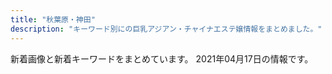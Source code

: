 ```yaml
---
title: "秋葉原・神田"
description: "キーワード別にの巨乳アジアン・チャイナエステ嬢情報をまとめました。"
---
```


新着画像と新着キーワードをまとめています。
2021年04月17日の情報です。

<DmmAffiliateIns />
<KeywordTable
  shops={
    [
    {
        "img_links": [
            "http://relife.jpest.net/images/tt.jpg",
            "http://relifeadmin.jpest.net/uploads//2021/03/E6F9C65A-E4D0-41BD-839F-6AFE58551E3A.jpeg",
            "http://relifeadmin.jpest.net/uploads//2021/03/6A526146-BB8D-45A4-A864-42633965DBF0-e1616413783381.jpeg",
            "http://relifeadmin.jpest.net/uploads//2020/10/F908022A-9300-45F1-9C28-4A9EF0365F57.jpeg",
            "http://relifeadmin.jpest.net/uploads//2020/10/03F2B47F-0310-46C6-AEDE-A8D64FCF2853.jpeg",
            "http://relife.jpest.net/images/04.jpg",
            "http://relifeadmin.jpest.net/uploads//2020/10/940B0844-F20E-4D4A-B215-E5BA5372B8E8.jpeg",
            "http://relifeadmin.jpest.net/uploads//2021/03/F6CA5A16-B99E-496D-AB73-DFFE18A4E0B9.jpeg",
            "http://relife.jpest.net/images/02.jpg",
            "http://relife.jpest.net/images/03.jpg",
            "http://relifeadmin.jpest.net/uploads//2021/03/7773A505-C662-4875-94B7-9CA466B80C4E-e1616411927517.jpeg",
            "http://relife.jpest.net/images/mobile.jpg",
            "http://relifeadmin.jpest.net/uploads//2021/03/F1762422-EC67-4A1B-A086-46A0FE212F54-e1616414141494.jpeg",
            "http://relifeadmin.jpest.net/uploads//2020/10/9D16F01A-1354-462D-9558-9F957927EF44.jpeg",
            "http://relifeadmin.jpest.net/uploads//2021/03/A7B9063B-BE9C-42C3-B5B8-39B0E93D461D-e1616414911549.jpeg",
            "http://relifeadmin.jpest.net/uploads//2021/03/31F3171B-05C9-4017-9EDC-8B1230FFFA5E-e1616413792413.jpeg",
            "http://relifeadmin.jpest.net/uploads//2020/10/5AD15672-AEE6-4A0A-9CCF-259E75905FCF-e1603711283848.jpeg",
            "http://relifeadmin.jpest.net/uploads//2021/03/322B13E6-26A1-40C3-9EC9-427DE29CA167.jpeg",
            "http://relifeadmin.jpest.net/uploads//2020/10/D81CC5DA-612A-4552-9C4C-145DABF87A82-e1603797285723.jpeg",
            "http://relifeadmin.jpest.net/uploads//2021/01/IMG_2171.jpg",
            "http://relifeadmin.jpest.net/uploads//2021/03/1.jpeg",
            "http://relife.jpest.net/images/033.jpg",
            "http://relifeadmin.jpest.net/uploads//2021/03/1C5F116C-58E4-4358-9BD7-1B33791B0CAA-e1616413763845.jpeg",
            "http://relifeadmin.jpest.net/uploads//2020/10/C74DC003-B774-4423-93B4-733B4938F550.jpeg",
            "http://relifeadmin.jpest.net/uploads//2020/10/1A4C09F7-F63F-4224-B24D-9E199A9A4BDA.jpeg",
            "http://relifeadmin.jpest.net/uploads//2021/03/4082C373-F43B-4FF9-9F7D-0C0C02162F15.jpeg",
            "http://relifeadmin.jpest.net/uploads//2020/09/g2.jpg",
            "http://relifeadmin.jpest.net/uploads//2021/01/E944CBFF-10ED-477E-8E82-D6287231899D.jpg"
        ],
        "keywords": {
            "C": 1,
            "E": 12,
            "85": 1
        },
        "name": "Relife\uff5e\u30ea\u30e9\u30a4\u30d5\uff5e",
        "url": "http://relife.jpest.net/",
        "station": "JR\u79cb\u8449\u539f\u99c5\u662d\u548c\u901a\u308a\u53e3"
    },
    {
        "url": "http://genki-morix2.asia/",
        "img_links": [
            "http://genki-morix2.asia/img/st16.jpg",
            "http://genki-morix2.asia/img/st52.jpg",
            "http://genki-morix2.asia/img/st30.jpg",
            "http://genki-morix2.asia/img/st53.jpg",
            "http://genki-morix2.asia/img/i.png",
            "http://genki-morix2.asia/img/sta47.jpg",
            "http://genki-morix2.asia/img/st54.jpg",
            "http://genki-morix2.asia/img/st47.jpg",
            "http://genki-morix2.asia/img/st19.jpg",
            "http://genki-morix2.asia/img/st58.jpg",
            "http://genki-morix2.asia/img/sta58.jpg",
            "http://genki-morix2.asia/img/st019.jpg",
            "http://genki-morix2.asia/img/botton.png",
            "http://genki-morix2.asia/img/Q.png",
            "http://genki-morix2.asia/img/st24.jpg",
            "http://genki-morix2.asia/img/no-photo-newface.jpg",
            "http://genki-morix2.asia/img/st053.jpg",
            "http://genki-morix2.asia/img/sta54.jpg",
            "http://genki-morix2.asia/img/a.png",
            "http://genki-morix2.asia/img/st55.jpg"
        ],
        "station": "JR\u795e\u7530\u99c5\u6771\u53e3",
        "keywords": {
            "86": 1,
            "89": 1,
            "C": 9,
            "87": 7,
            "84": 2,
            "85": 1,
            "88": 4
        },
        "name": "\u5143\u6c17\u30e2\u30ea\u30e2\u30ea"
    },
    {
        "station": "JR\u795e\u7530\u99c5\u6771\u53e3",
        "keywords": {
            "86": 14,
            "E": 4,
            "88": 2,
            "87": 4,
            "84": 2,
            "D": 21,
            "F": 1,
            "C": 2,
            "85": 5,
            "90": 1,
            "\u4e73": 1
        },
        "img_links": [
            "http://kaede.tyo.cm/photos/sites/15/2019/07/2019072218445895.jpg",
            "http://kaede.tyo.cm/photos/sites/15/2019/01/2019012110352218.jpg",
            "http://kaede.tyo.cm/photos/sites/15/2017/05/1.jpg",
            "http://kaede.tyo.cm/images/room1.jpg",
            "http://kaede.tyo.cm/photos/sites/15/2019/07/2019072310543855.jpg",
            "http://kaede.tyo.cm/photos/sites/15/2017/04/8.jpg",
            "http://kaede.tyo.cm/photos/sites/15/2019/11/2019110102312566.jpg",
            "http://kaede.tyo.cm/photos/sites/15/2018/07/201807050359241.jpg",
            "http://kaede.tyo.cm/photos/sites/15/2018/03/2018031401333199.jpg",
            "http://kaede.tyo.cm/photos/sites/15/2019/11/2019110102312976.jpg",
            "http://kaede.tyo.cm/photos/sites/15/2018/01/2018013009203349.jpg",
            "http://kaede.tyo.cm/photos/sites/15/2017/04/03.jpg",
            "http://kaede.tyo.cm/images/s_news.png",
            "http://kaede.tyo.cm/photos/sites/15/2018/04/2018042103445537.jpg",
            "http://kaede.tyo.cm/photos/sites/15/2018/07/2018071202180120.jpg",
            "http://kaede.tyo.cm/photos/sites/15/2018/06/2018060802410544.jpg",
            "http://kaede.tyo.cm/images/top.png",
            "http://kaede.tyo.cm/images/s_staff.jpg",
            "http://kaede.tyo.cm/photos/sites/15/2020/08/2020081913203996.jpg",
            "http://kaede.tyo.cm/photos/sites/15/2017/04/st4.jpg",
            "http://kaede.tyo.cm/photos/sites/15/2017/05/05.jpg",
            "http://kaede.tyo.cm/photos/sites/15/2019/08/201908031036100.jpg",
            "http://kaede.tyo.cm/photos/sites/15/2018/03/2018032208244424.jpg",
            "http://kaede.tyo.cm/images/s_pick.png",
            "http://kaede.tyo.cm/images/room2.jpg",
            "http://kaede.tyo.cm/images/n3.png",
            "http://kaede.tyo.cm/photos/sites/15/2018/07/2018070602462928.jpg",
            "http://kaede.tyo.cm/photos/sites/15/2018/12/2018122510575438.jpg",
            "http://kaede.tyo.cm/images/mobile.png",
            "http://kaede.tyo.cm/photos/sites/15/2018/12/2018122110282270.jpg",
            "http://kaede.tyo.cm/photos/sites/15/2018/12/2018122811325315.jpg",
            "http://kaede.tyo.cm/photos/sites/15/2019/05/2019051510502494.jpg",
            "http://kaede.tyo.cm/photos/sites/15/2018/10/2018101210462259.jpg",
            "http://kaede.tyo.cm/photos/sites/15/2017/05/10.jpg",
            "http://kaede.tyo.cm/photos/sites/15/2018/05/2018052602053211.jpg",
            "http://kaede.tyo.cm/images/n1.jpg",
            "http://kaede.tyo.cm/photos/sites/15/2018/12/2018122510562151.jpg",
            "http://kaede.tyo.cm/images/room3.jpg",
            "http://kaede.tyo.cm/photos/sites/15/2017/11/2017112902394723.jpg",
            "http://kaede.tyo.cm/photos/sites/15/2017/03/298510852981895493.jpg",
            "http://kaede.tyo.cm/images/room4.jpg",
            "http://kaede.tyo.cm/photos/sites/15/2017/12/2017121802123582.jpg",
            "http://kaede.tyo.cm/photos/sites/15/2020/03/2020031613344696.jpg",
            "http://kaede.tyo.cm/images/s3.png",
            "http://kaede.tyo.cm/photos/sites/15/2018/09/2018092310253191.jpg",
            "http://kaede.tyo.cm/photos/sites/15/2017/07/\u5fae\u4fe1\u56fe\u7247_20170731133036.jpg",
            "http://kaede.tyo.cm/photos/sites/15/2019/09/2019092410360674.jpg",
            "http://kaede.tyo.cm/photos/sites/15/2018/09/2018090301232862.jpg",
            "http://kaede.tyo.cm/images/s1.png",
            "http://kaede.tyo.cm/photos/sites/15/2019/08/201908021145272.jpg"
        ],
        "name": "\u604b\u306e\u82b1",
        "url": "http://kaede.tyo.cm/"
    },
    {
        "url": "http://www.rave.masg.info/",
        "station": "JR\u79cb\u8449\u539f\u99c5\u662d\u548c\u901a\u308a\u53e3",
        "name": "RAVE \u30ec\u30a4\u30f4",
        "keywords": {
            "89": 1,
            "90": 1,
            "87": 6,
            "F": 3,
            "G": 1,
            "86": 1,
            "D": 6,
            "88": 1
        },
        "img_links": [
            "http://www.rave.masg.info/files/002-03.jpg",
            "http://www.rave.masg.info/files/014-03.jpg",
            "http://www.rave.masg.info/files/016-02.jpg",
            "http://www.rave.masg.info/files/015-03.jpg",
            "http://www.rave.masg.info/files/006-03.jpg",
            "http://www.rave.masg.info/files/008-02.jpg",
            "http://www.rave.masg.info/images/zi_massage.png",
            "http://www.rave.masg.info/files/002.jpg",
            "http://www.rave.masg.info/files/009-03.jpg",
            "http://www.rave.masg.info/images/service.png",
            "http://www.rave.masg.info/images/shop/shop01.jpg",
            "http://www.rave.masg.info/images/tel.png",
            "http://www.rave.masg.info/files/002-02.jpg",
            "http://www.rave.masg.info/files/005-02.jpg",
            "http://www.rave.masg.info/files/016-03.jpg",
            "http://www.rave.masg.info/images/s5.jpg",
            "http://www.rave.masg.info/files/014.jpg",
            "http://www.rave.masg.info/files/003.jpg",
            "http://www.rave.masg.info/images/maga.jpg",
            "http://www.rave.masg.info/images/new3.png",
            "http://www.rave.masg.info/images/s2.jpg",
            "http://www.rave.masg.info/files/009.jpg",
            "http://www.rave.masg.info/files/009-02.jpg",
            "http://www.rave.masg.info/images/zi_staff.png",
            "http://www.rave.masg.info/files/003-02.jpg",
            "http://www.rave.masg.info/files/017.jpg",
            "http://www.rave.masg.info/images/xian.png",
            "http://www.rave.masg.info/files/017-02.jpg",
            "http://www.rave.masg.info/images/main_bottom.png",
            "http://www.rave.masg.info/images/s1.jpg",
            "http://www.rave.masg.info/images/main_top.png",
            "http://www.rave.masg.info/files/015.jpg",
            "http://www.rave.masg.info/files/003-03.jpg",
            "http://www.rave.masg.info/files/006.jpg",
            "http://www.rave.masg.info/files/008-03.jpg",
            "http://www.rave.masg.info/files/006-02.jpg",
            "http://www.rave.masg.info/files/016.jpg",
            "http://www.rave.masg.info/files/008.jpg",
            "http://www.rave.masg.info/images/s4.jpg",
            "http://www.rave.masg.info/images/infotiao1.jpg",
            "http://www.rave.masg.info/files/015-02.jpg",
            "http://www.rave.masg.info/images/shop/shop04.jpg",
            "http://www.rave.masg.info/images/new1.png",
            "http://www.rave.masg.info/images/s3.jpg",
            "http://www.rave.masg.info/images/shop/shop02.jpg",
            "http://www.rave.masg.info/files/014-02.jpg",
            "http://www.rave.masg.info/files/017-03.jpg",
            "http://www.rave.masg.info/images/shop/shop03.jpg",
            "http://www.rave.masg.info/images/pick.png",
            "http://www.rave.masg.info/files/005-03.jpg",
            "http://www.rave.masg.info/files/005.jpg"
        ]
    },
    {
        "img_links": [
            "http://massage-esthe.xyz/img/sta2.jpg",
            "http://massage-esthe.xyz/img/st1.jpg",
            "http://massage-esthe.xyz/img/st5.jpg",
            "http://massage-esthe.xyz/img/no.png",
            "http://massage-esthe.xyz/img/top.jpg",
            "http://massage-esthe.xyz/img/sta3.jpg",
            "http://massage-esthe.xyz/img/r2.jpg",
            "http://massage-esthe.xyz/img/sta1.jpg",
            "http://massage-esthe.xyz/img/r4.jpg",
            "http://massage-esthe.xyz/img/st2.jpg",
            "http://massage-esthe.xyz/img/st4.jpg",
            "http://massage-esthe.xyz/img/st3.jpg",
            "http://massage-esthe.xyz/img/nosta.jpg",
            "http://massage-esthe.xyz/img/fla.jpg",
            "http://massage-esthe.xyz/img/sta5.jpg",
            "http://massage-esthe.xyz/img/eve.jpg",
            "http://massage-esthe.xyz/img/sta4.jpg",
            "http://massage-esthe.xyz/img/r1.jpg"
        ],
        "keywords": {
            "86": 11
        },
        "name": "\u7652\u3057\u306e\u68ee",
        "station": "JR\u795e\u7530\u99c5\u897f\u53e3",
        "url": "http://massage-esthe.xyz/"
    },
    {
        "name": "\u30d1\u30f3\u30c0\u30de\u30c3\u30b5\u30fc\u30b8",
        "url": "https://yumegokochi1.com/",
        "img_links": [
            "https://yumegokochi1.com/_src/49451725/img20200920211111185467.png",
            "https://yumegokochi1.com/_src/49451762/9dfc3519-db15-4421-9d5a-72bca41cf758.jpg",
            "https://yumegokochi1.com/_src/55217509/1195bb54-42ae-4ce1-a948-abcf52be2a7c.jpg",
            "https://yumegokochi1.com/_src/55217505/2c753258-4b4a-4436-bb01-dddebc1a6933.jpg",
            "https://yumegokochi1.com/_src/55217503/426fd58b-9de8-45c4-a8e1-43f1d9723af9.jpg",
            "https://yumegokochi1.com/_src/55217501/6990384c-3515-4833-8cda-d2f79c2cc75a.jpg",
            "https://yumegokochi1.com/_src/49451704/img20200921221149975618.png",
            "https://yumegokochi1.com/_src/49451714/img20200920211111185467.png",
            "https://yumegokochi1.com/_src/49801147/1.jpg",
            "https://yumegokochi1.com/_src/49451751/s__37707790.jpg",
            "https://yumegokochi1.com/_src/49451804/9dfc3519-db15-4421-9d5a-72bca41cf758.jpg",
            "https://yumegokochi1.com/_src/49800727/1.jpg",
            "https://yumegokochi1.com/_src/49451706/img20200921221149975618.png",
            "https://yumegokochi1.com/_src/49451708/img20200921221149975618.png",
            "https://yumegokochi1.com/_src/49451694/img20200920141422782540.png",
            "https://yumegokochi1.com/_src/55217511/0c95e25e-714f-4694-8eef-4c2b56b7b26d.jpg",
            "https://yumegokochi1.com/_src/49451690/tel.png",
            "https://yumegokochi1.com/_src/55217507/214f3b06-7a93-4435-b67c-653f20247784.jpg",
            "https://yumegokochi1.com/_src/49451739/s__37322773.jpg",
            "https://yumegokochi1.com/_src/49451698/img20200920211111185467.png",
            "https://yumegokochi1.com/_src/49451710/gettyimages-1124713982.jpg",
            "https://yumegokochi1.com/_src/53271233/hinamatsuri.png",
            "https://yumegokochi1.com/_src/49451712/gettyimages-1124713982.jpg"
        ],
        "keywords": {},
        "station": "JR\u79cb\u8449\u539f\u99c5\u662d\u548c\u901a\u308a\u53e3"
    },
    {
        "name": "\u96a0\u308c\u5bb6",
        "url": "http://jasmine-massage.info/",
        "keywords": {
            "87": 1,
            "C": 10,
            "88": 3,
            "86": 3,
            "E": 3,
            "D": 4
        },
        "station": "JR\u79cb\u8449\u539f\u99c5\u662d\u548c\u901a\u308a\u53e3",
        "img_links": [
            "http://jasmine-massage.info/i/img/sta204.jpg",
            "http://jasmine-massage.info/i/img/r3.jpg",
            "http://jasmine-massage.info/img/st205.jpg",
            "http://jasmine-massage.info/i/img/r1.jpg",
            "http://jasmine-massage.info/img/botton.jpg",
            "http://jasmine-massage.info/img/s204.jpg",
            "http://jasmine-massage.info/i/img/st209.jpg",
            "http://jasmine-massage.info/img/head.jpg",
            "http://jasmine-massage.info/img/s205.jpg",
            "http://jasmine-massage.info/img/s209.jpg",
            "http://jasmine-massage.info/i/img/sta205.jpg",
            "http://jasmine-massage.info/img/st209.jpg",
            "http://jasmine-massage.info/i/img/r4.jpg",
            "http://jasmine-massage.info/img/sj.jpg",
            "http://jasmine-massage.info/img/st204.jpg",
            "http://jasmine-massage.info/img/sta209.jpg",
            "http://jasmine-massage.info/img/mo.png",
            "http://jasmine-massage.info/i/img/sta209.jpg",
            "http://jasmine-massage.info/img/sta204.jpg",
            "http://jasmine-massage.info/img/nos.jpg",
            "http://jasmine-massage.info/img/sta205.jpg",
            "http://jasmine-massage.info/i/img/r2.jpg"
        ]
    },
    {
        "name": "\u30d0\u30cb\u30e9",
        "url": "http://rlx-salon.com/",
        "img_links": [
            "http://rlx-salon.com/img/nav-002.png",
            "http://rlx-salon.com/img/no.png",
            "http://rlx-salon.com/img/nav-006.png",
            "http://rlx-salon.com/staff/ruru/01.png",
            "http://rlx-salon.com/img/nav-004.png",
            "http://rlx-salon.com/img/nav-001.png",
            "http://rlx-salon.com/staff/risa/01.png",
            "http://rlx-salon.com/staff/momoka/01.png",
            "http://rlx-salon.com/img/nav-005.png",
            "http://rlx-salon.com/img/tel.png",
            "http://rlx-salon.com/img/stt.jpg",
            "http://rlx-salon.com/img/nav-003.png",
            "http://rlx-salon.com/img/stb.jpg"
        ],
        "keywords": {},
        "station": "\u8535\u524d\u99c5"
    },
    {
        "name": "AKB",
        "keywords": {
            "86": 4,
            "87": 5,
            "F": 1,
            "C": 19,
            "84": 1,
            "85": 1,
            "D": 10
        },
        "station": "JR\u6d45\u8349\u6a4b\u99c5\u6771\u53e3",
        "url": "http://x-akb.info/",
        "img_links": [
            "http://x-akb.info/img/st34.jpg",
            "http://x-akb.info/img/st50.jpg",
            "http://x-akb.info/img/t1.jpg",
            "http://x-akb.info/img/p-44.jpg",
            "http://x-akb.info/img/p-49.jpg",
            "http://x-akb.info/img/p-34.jpg",
            "http://x-akb.info/img/st043.jpg",
            "http://x-akb.info/img/p-45.jpg",
            "http://x-akb.info/img/st42.jpg",
            "http://x-akb.info/img/st35.jpg",
            "http://x-akb.info/img/st0043.jpg",
            "http://x-akb.info/img/st36.jpg",
            "http://x-akb.info/img/bottom.png",
            "http://x-akb.info/img/p-36.jpg",
            "http://x-akb.info/img/mo.png",
            "http://x-akb.info/img/st40.jpg",
            "http://x-akb.info/img/t3.jpg",
            "http://asakusabashi.analytics.qlook.net/counter.png",
            "http://x-akb.info/img/p-43.jpg",
            "http://x-akb.info/img/st44.jpg",
            "http://x-akb.info/img/st49.jpg",
            "http://x-akb.info/img/p-42.jpg",
            "http://x-akb.info/img/p-35.jpg",
            "http://x-akb.info/img/st46.jpg",
            "http://x-akb.info/img/st45.jpg",
            "http://x-akb.info/img/p-46.jpg",
            "http://x-akb.info/img/p-50.jpg",
            "http://x-akb.info/img/nos.jpg",
            "http://x-akb.info/img/st0035.jpg",
            "http://x-akb.info/img/t2.jpg",
            "http://x-akb.info/img/p-40.jpg",
            "http://x-akb.info/img/st035.jpg"
        ]
    },
    {
        "img_links": [
            "http://belire.este.work/2/uploadimg/1610605894.jpg",
            "http://belire.este.work/no.png",
            "http://belire.este.work/2/uploadimg/1610605467.jpg",
            "http://belire.este.work/2/uploadimg/1615207989.jpeg",
            "http://belire.este.work/2/uploadimg/1610605615.jpg",
            "http://belire.este.work/2/uploadimg/1610605808.jpg",
            "http://belire.este.work/2/uploadimg/1617950122.jpg",
            "http://belire.este.work/nav-005.png",
            "http://belire.este.work/s.jpg",
            "http://belire.este.work/2/uploadimg/1610605327.jpg",
            "http://belire.este.work/2/uploadimg/1610605548.jpg",
            "http://belire.este.work/tel.png",
            "http://belire.este.work/2/uploadimg/1610605644.jpg",
            "http://belire.este.work/2/uploadimg/1610605582.jpg",
            "http://belire.este.work/2/uploadimg/1610605976.jpg",
            "http://belire.este.work/2/uploadimg/1610605503.jpg",
            "http://belire.este.work/nav-003.png",
            "http://belire.este.work/nav-006.png",
            "http://belire.este.work/2/uploadimg/1610605781.jpg",
            "http://belire.este.work/2/uploadimg/1610605371.jpg",
            "http://belire.este.work/nav-001.png",
            "http://belire.este.work/nav-004.png",
            "http://belire.este.work/2/uploadimg/1615208613.jpg",
            "http://belire.este.work/2/uploadimg/1610605742.jpg",
            "http://belire.este.work/nav-002.png"
        ],
        "keywords": {
            "86": 14,
            "\u30bb\u30af\u30b7\u30fc": 1,
            "83": 1,
            "C": 1,
            "98": 1,
            "G": 1,
            "D": 13
        },
        "url": "http://belire.este.work/",
        "station": "JR\u79cb\u8449\u539f\u99c5\u662d\u548c\u901a\u308a\u53e3",
        "name": "BELIRE \uff5e\u30d9\u30ea\u30fc\u30eb\uff5e"
    },
    {
        "keywords": {
            "\u4e73": 5,
            "F": 24,
            "\u5de8\u4e73": 5,
            "C": 33,
            "E": 5
        },
        "img_links": [
            "https://kanda-on.work/images/st/st_maya.jpg",
            "https://kanda-on.work/images/st/st_mika2.jpg",
            "https://kanda-on.work/images/st/st_kiki.jpg",
            "https://kanda-on.work/images/st/st_miki.jpg",
            "https://kanda-on.work/images/st/st_moe.jpg",
            "https://kanda-on.work/images/st/st_mika.jpg",
            "https://kanda-on.work/images/top_campaign_bottom.jpg",
            "https://kanda-on.work/images/st/st_yuki.jpg",
            "https://kanda-on.work/images/st/st_yuri.jpg",
            "https://kanda-on.work/images/top_campaign.jpg",
            "https://kanda-on.work/images/st/st_yua.jpg",
            "https://kanda-on.work/images/st/st_natsuko.jpg",
            "https://kanda-on.work/images/st/st_rio.jpg",
            "https://kanda-on.work/images/st/st_rara.jpg",
            "https://kanda-on.work/images/st/st_akira.jpg",
            "https://kanda-on.work/images/st/st_mina.jpg",
            "https://kanda-on.work/images/st/st_arisa.jpg",
            "https://kanda-on.work/images/st/st_lemon.jpg",
            "https://kanda-on.work/images/st/st_ruru.jpg",
            "https://kanda-on.work/images/st/st_akari.jpg",
            "https://kanda-on.work/images/top.png",
            "https://kanda-on.work/images/st/st_kaori.jpg",
            "https://kanda-on.work/images/st/st_koko.jpg",
            "https://kanda-on.work/images/st/st_kana.jpg",
            "https://kanda-on.work/images/st/st_ako.jpg",
            "https://kanda-on.work/images/top2.png",
            "https://kanda-on.work/images/st/st_sakura.jpg",
            "https://kanda-on.work/images/st/st_yuzuki.jpg",
            "https://kanda-on.work/images/st/st_rara2.jpg"
        ],
        "name": "\u6e29",
        "station": "JR\u795e\u7530\u99c5\u897f\u53e3",
        "url": "https://kanda-on.work/"
    },
    {
        "keywords": {
            "C": 41,
            "E": 2,
            "D": 20,
            "\u5de8\u4e73": 2,
            "G": 4,
            "\u4e73": 4
        },
        "station": "JR\u795e\u7530\u99c5\u897f\u53e3",
        "img_links": [
            "http://refresh-salon.tokyo/images/topimage/main2.jpg",
            "http://refresh-salon.tokyo/images/st/st_risa.jpg",
            "http://refresh-salon.tokyo/images/st/st_koko.jpg",
            "http://refresh-salon.tokyo/images/st/st_yuuna.jpg",
            "http://refresh-salon.tokyo/images/st/st_mariko.jpg",
            "http://refresh-salon.tokyo/images/img/wanted.jpg",
            "http://refresh-salon.tokyo/images/st/st_anna.jpg",
            "http://refresh-salon.tokyo/images/st/st_saya.jpg",
            "http://refresh-salon.tokyo/images/st/st_nana.jpg",
            "http://refresh-salon.tokyo/images/st/st_junko.jpg",
            "http://refresh-salon.tokyo/images/st/st_rin.jpg",
            "http://refresh-salon.tokyo/images/st/st_momo.jpg",
            "http://refresh-salon.tokyo/images/st/st_aiko.jpg",
            "http://refresh-salon.tokyo/images/st/st_mei.jpg",
            "http://refresh-salon.tokyo/images/st/st_miko.jpg"
        ],
        "url": "http://refresh-salon.tokyo/",
        "name": "\u3082\u307f\u697d"
    },
    {
        "name": "\u6c34\u306e\u604b",
        "keywords": {},
        "url": "https://mizuno-koi.com/",
        "station": "JR\u795e\u7530\u99c5\u5357\u53e3",
        "img_links": []
    },
    {
        "img_links": [
            "http://nene-kanda.net/images/share/pagetop.png",
            "http://nene-kanda.net/images/topimage/topimage.jpg",
            "http://nene-kanda.net/images/st/st_rumi.jpg",
            "http://nene-kanda.net/images/st/st_mao.jpg",
            "http://nene-kanda.net/images/st/st_saki.jpg",
            "http://nene-kanda.net/images/st/st_mimi.jpg",
            "http://nene-kanda.net/images/st/st_mirei.jpg",
            "http://nene-kanda.net/images/st/st_hitomi.jpg",
            "http://nene-kanda.net/images/topimage/subimage.jpg",
            "http://nene-kanda.net/images/1.jpg",
            "http://nene-kanda.net/images/share/tel.png",
            "http://nene-kanda.net/images/2.jpg",
            "http://nene-kanda.net/images/st/st_miki.jpg",
            "http://nene-kanda.net/images/st/st_ruru.jpg",
            "http://nene-kanda.net/images/3.jpg",
            "http://nene-kanda.net/images/4.jpg",
            "http://nene-kanda.net/images/st/st_mie.jpg",
            "http://nene-kanda.net/images/share/sptel.png"
        ],
        "station": "JR\u795e\u7530\u99c5\u5317\u53e3",
        "name": "NeNe\uff5e\u30cd\u30cd\uff5e",
        "url": "http://nene-kanda.net/index.html",
        "keywords": {
            "F": 4,
            "C": 42,
            "E": 4,
            "D": 16
        }
    },
    {
        "img_links": [
            "http://junpu.jpest.net/images/b1.jpg",
            "http://junpuadmin.jpest.net/uploads/2021/03/1.jpeg",
            "http://junpu.jpest.net/images/tt.jpg",
            "http://junpu.jpest.net/images/r4.jpg",
            "http://junpuadmin.jpest.net/uploads/2021/03/6.jpeg",
            "http://junpuadmin.jpest.net/uploads/2021/03/641F6A7D-7990-40AA-AE7C-380F7849AD7D-e1617202823729.jpeg",
            "http://junpu.jpest.net/images/telb1.jpg",
            "http://junpuadmin.jpest.net/uploads/2021/03/2.jpeg",
            "http://junpuadmin.jpest.net/uploads/2021/03/4.jpeg",
            "http://junpuadmin.jpest.net/uploads/2021/03/7.jpeg",
            "http://junpu.jpest.net/images/head.jpg",
            "http://junpuadmin.jpest.net/uploads/2021/03/9D21D2BE-93E6-4BA6-A5ED-CE87FADAEED5-e1617202846703.jpeg",
            "http://junpuadmin.jpest.net/uploads/2021/03/5.jpeg",
            "http://junpuadmin.jpest.net/uploads/2021/03/3-1.jpeg",
            "http://junpu.jpest.net/images/footer.jpg",
            "http://junpu.jpest.net/images/sys.png",
            "http://junpu.jpest.net/images/telhead.jpg",
            "http://junpu.jpest.net/images/tiao.jpg"
        ],
        "station": "JR\u795e\u7530\u99c5\u5317\u53e3",
        "keywords": {
            "89": 1,
            "D": 2,
            "90": 1,
            "88": 1,
            "87": 2,
            "C": 2
        },
        "url": "http://junpu.jpest.net/",
        "name": "\u795e\u7530\u5b66\u5712"
    },
    {
        "url": "http://yudokoro.xyz/",
        "img_links": [
            "http://yudokoro.xyz/images/st/st_rena.jpg",
            "http://yudokoro.xyz/images/st/st_maya.jpg",
            "http://yudokoro.xyz/images/header_main_visual1.jpg",
            "http://yudokoro.xyz/images/st/st_narumi.jpg",
            "http://yudokoro.xyz/images/header_main_visual2.jpg",
            "http://yudokoro.xyz/images/st/st_yaya.jpg",
            "http://yudokoro.xyz/images/campaign.jpg",
            "http://yudokoro.xyz/images/st/st_koko.jpg",
            "http://yudokoro.xyz/images/st/st_miro.jpg",
            "http://yudokoro.xyz/images/header_main_visual3.jpg",
            "http://yudokoro.xyz/images/st/st_ai.jpg",
            "http://yudokoro.xyz/images/header_img.png",
            "http://yudokoro.xyz/images/st/st_momoka.jpg",
            "http://yudokoro.xyz/images/news_image.jpg",
            "http://yudokoro.xyz/images/st/st_yuyu.jpg",
            "http://yudokoro.xyz/images/st/st_yumi.jpg",
            "http://yudokoro.xyz/images/st/st_yui.jpg",
            "http://yudokoro.xyz/images/concept.jpg",
            "http://yudokoro.xyz/images/st/st_ao.jpg",
            "http://yudokoro.xyz/images/st/st_rara.jpg",
            "http://yudokoro.xyz/images/st/st_miho.jpg"
        ],
        "station": "JR\u795e\u7530\u99c5\u5317\u53e3",
        "keywords": {
            "G": 24,
            "F": 28,
            "C": 25,
            "D": 260,
            "E": 24
        },
        "name": "\u7652\u51e6\uff5e\u3086\u3069\u3053\u308d"
    },
    {
        "name": "\u604b\u306e\u65e5",
        "url": "http://esthe-aroma.pink/",
        "img_links": [
            "http://esthe-aroma.pink/img/cg011.jpg",
            "http://esthe-aroma.pink/img/cg06.jpg",
            "http://esthe-aroma.pink/img/m5.jpg",
            "http://esthe-aroma.pink/img/m10.jpg",
            "http://esthe-aroma.pink/img/m30.jpg",
            "http://esthe-aroma.pink/img/m20.jpg",
            "http://esthe-aroma.pink/img/m4.jpg",
            "http://esthe-aroma.pink/img/cg02.jpg",
            "http://esthe-aroma.pink/img/cg04.jpg",
            "http://esthe-aroma.pink/img/stan.png",
            "http://esthe-aroma.pink/img/noo.png",
            "http://esthe-aroma.pink/img/cg03.jpg",
            "http://esthe-aroma.pink/img/cg07.jpg",
            "http://esthe-aroma.pink/img/m1.jpg",
            "http://esthe-aroma.pink/img/m6.jpg",
            "http://esthe-aroma.pink/img/cg021.jpg",
            "http://esthe-aroma.pink/img/cg05.jpg",
            "http://esthe-aroma.pink/img/fla.jpg",
            "http://esthe-aroma.pink/img/top.jpg",
            "http://esthe-aroma.pink/img/m3.jpg",
            "http://esthe-aroma.pink/img/m2.jpg",
            "http://esthe-aroma.pink/img/m60.jpg",
            "http://esthe-aroma.pink/img/cg01.jpg",
            "http://esthe-aroma.pink/img/no.png"
        ],
        "station": "JR\u795e\u7530\u99c5\u6771\u53e3",
        "keywords": {
            "D": 4,
            "85": 2,
            "E": 1,
            "C": 2,
            "87": 1,
            "86": 4
        }
    },
    {
        "img_links": [
            "http://genkidou.work/img/sta6.jpg",
            "http://genkidou.work/img/fla.jpg",
            "http://genkidou.work/sp/img/tel.jpg",
            "http://genkidou.work/img/st16.jpg",
            "http://genkidou.work/img/s2.jpg",
            "http://genkidou.work/img/st6.jpg",
            "http://genkidou.work/img/acc6.jpg",
            "http://genkidou.work/sp/img/st20.jpg",
            "http://genkidou.work/img/st25.jpg",
            "http://genkidou.work/img/sta23.jpg",
            "http://genkidou.work/sp/img/t-r.jpg",
            "http://genkidou.work/img/sta16.jpg",
            "http://genkidou.work/sp/img/st10.jpg",
            "http://genkidou.work/img/acc4.jpg",
            "http://genkidou.work/sp/img/p25.jpg",
            "http://genkidou.work/sp/img/st6.jpg",
            "http://genkidou.work/sp/img/acc5.jpg",
            "http://genkidou.work/sp/img/t-o.jpg",
            "http://genkidou.work/img/acc3.jpg",
            "http://genkidou.work/sp/img/botton.jpg",
            "http://genkidou.work/sp/img/p20.jpg",
            "http://genkidou.work/img/st22.jpg",
            "http://genkidou.work/img/st2.jpg",
            "http://genkidou.work/img/body2.jpg",
            "http://genkidou.work/sp/img/info.jpg",
            "http://genkidou.work/sp/img/sch.jpg",
            "http://genkidou.work/sp/img/add.jpg",
            "http://genkidou.work/sp/img/pic.jpg",
            "http://genkidou.work/sp/img/acc6.jpg",
            "http://genkidou.work/img/koko_468x60.png",
            "http://genkidou.work/sp/img/tit.jpg",
            "http://genkidou.work/img/s4.jpg",
            "http://genkidou.work/sp/img/st2.jpg",
            "http://genkidou.work/img/acc2.jpg",
            "http://genkidou.work/img/sta11.jpg",
            "http://genkidou.work/img/sta10.jpg",
            "http://genkidou.work/img/head.jpg",
            "http://genkidou.work/sp/img/acc2.jpg",
            "http://genkidou.work/sp/img/st11.jpg",
            "http://genkidou.work/sp/img/t-s.jpg",
            "http://genkidou.work/img/fla-2.jpg",
            "http://genkidou.work/sp/img/p10.jpg",
            "http://genkidou.work/sp/img/pc.jpg",
            "http://genkidou.work/sp/img/st23.jpg",
            "http://genkidou.work/sp/img/acc1.jpg",
            "http://genkidou.work/img/s5.jpg",
            "http://genkidou.work/img/sta25.jpg",
            "http://genkidou.work/sp/img/st22.jpg",
            "http://genkidou.work/sp/img/sys.jpg",
            "http://genkidou.work/img/mo.png",
            "http://genkidou.work/sp/img/acc4.jpg",
            "http://genkidou.work/img/botton.jpg",
            "http://genkidou.work/sp/img/koko_234x60.png",
            "http://genkidou.work/sp/img/t-t.jpg",
            "http://genkidou.work/img/s1.jpg",
            "http://genkidou.work/sp/img/st25.jpg",
            "http://genkidou.work/img/fla-1.jpg",
            "http://genkidou.work/img/sta2.jpg",
            "http://genkidou.work/img/st010.jpg",
            "http://genkidou.work/sp/img/acc3.jpg",
            "http://genkidou.work/img/st0011.jpg",
            "http://genkidou.work/sp/img/time.jpg",
            "http://genkidou.work/img/st20.jpg",
            "http://genkidou.work/img/acc1.jpg",
            "http://genkidou.work/sp/img/t-a.jpg",
            "http://genkidou.work/img/fla-3.jpg",
            "http://genkidou.work/img/sta22.jpg",
            "http://genkidou.work/img/st23.jpg",
            "http://genkidou.work/img/sta20.jpg",
            "http://genkidou.work/img/st011.jpg",
            "http://genkidou.work/sp/img/cam.jpg",
            "http://genkidou.work/sp/img/st16.jpg",
            "http://genkidou.work/img/acc5.jpg"
        ],
        "name": "\u5143\u6c17\u5802\uff5e\u3052\u3093\u304d\u3069\u3046\uff5e",
        "keywords": {
            "88": 4,
            "C": 20,
            "91": 3,
            "D": 10,
            "85": 5,
            "H": 1,
            "F": 2,
            "E": 4,
            "86": 4,
            "87": 6
        },
        "url": "http://genkidou.work/",
        "station": "JR\u795e\u7530\u99c5\u897f\u53e3"
    },
    {
        "url": "http://k-cocoro.co/",
        "station": "JR\u795e\u7530\u99c5\u6771\u53e3",
        "img_links": [
            "http://k-cocoro.co/images/nei_03.png",
            "http://k-cocoro.co/images/news_top.jpg",
            "http://k-cocoro.co/images/gg1.jpg",
            "http://k-cocoro.co/images/yu.jpg",
            "http://k-cocoro.co/images/shishu_02.jpg",
            "http://k-cocoro.co/images/momo.jpg",
            "http://k-cocoro.co/images/noimage.jpg",
            "http://k-cocoro.co/images/mya.jpg",
            "http://k-cocoro.co/images/shishu_01.jpg",
            "http://k-cocoro.co/images/003.jpg",
            "http://k-cocoro.co/images/right_bottom.png",
            "http://k-cocoro.co/images/s2.jpg",
            "http://k-cocoro.co/images/remo.jpg",
            "http://k-cocoro.co/images/girl_01.png",
            "http://k-cocoro.co/images/gg2.jpg",
            "http://k-cocoro.co/images/001.jpg",
            "http://k-cocoro.co/images/002.jpg",
            "http://k-cocoro.co/images/nei_01.png",
            "http://k-cocoro.co/images/shishu_03.jpg",
            "http://k-cocoro.co/images/pagetop.png",
            "http://k-cocoro.co/images/girl_top.png",
            "http://k-cocoro.co/images/004.jpg",
            "http://k-cocoro.co/images/girl_03.png",
            "http://k-cocoro.co/images/tite-magazine.png",
            "http://k-cocoro.co/images/grande.jpg",
            "http://k-cocoro.co/images/tite-staff.png",
            "http://k-cocoro.co/images/right_top.png",
            "http://k-cocoro.co/images/mail.png",
            "http://k-cocoro.co/images/g2.jpg",
            "http://k-cocoro.co/images/ss.jpg",
            "http://k-cocoro.co/images/girlx_top.png"
        ],
        "keywords": {
            "D": 3,
            "G": 1,
            "E": 4
        },
        "name": "COCORO"
    },
    {
        "keywords": {
            "86": 14,
            "88": 2,
            "D": 12
        },
        "url": "http://yuri.es-relax.info/",
        "name": "\u767e\u5408",
        "img_links": [
            "http://yuri.es-relax.info/gals/yuki1.jpg",
            "http://yuri.es-relax.info/images/nana1.jpg",
            "http://yuri.es-relax.info/images/hana1.jpg",
            "http://yuri.es-relax.info/images/sayuri1.jpg",
            "http://yuri.es-relax.info/gals/riri1.jpg",
            "http://yuri.es-relax.info/images/info5.jpg",
            "http://yuri.es-relax.info/images/nao1.jpg",
            "http://yuri.es-relax.info/images/info3.png",
            "http://yuri.es-relax.info/images/bg_header.jpg",
            "http://yuri.es-relax.info/gals/mimi1.jpg",
            "http://yuri.es-relax.info/images/yuyu1.jpg"
        ],
        "station": "JR\u795e\u7530\u99c5\u6771\u53e3"
    },
    {
        "url": "http://esute-kanda.tokyo/",
        "name": "\u8336\u8336",
        "station": "\u795e\u7530\u99c5\u897f\u53e3",
        "img_links": [
            "http://esute-kanda.tokyo/images/st/st_yaya.jpg",
            "http://esute-kanda.tokyo/images/top.png",
            "http://esute-kanda.tokyo/images/st/st_jennie2.jpg",
            "http://esute-kanda.tokyo/images/st/st_ran.jpg",
            "http://esute-kanda.tokyo/images/st/st_yuki.jpg",
            "http://esute-kanda.tokyo/images/st/st_sara.jpg",
            "http://esute-kanda.tokyo/images/st/st_suzu.jpg",
            "http://esute-kanda.tokyo/images/st/st_riri.jpg",
            "http://esute-kanda.tokyo/images/st/st_kokona.jpg",
            "http://esute-kanda.tokyo/images/top2.png",
            "http://esute-kanda.tokyo/images/st/st_sakura.jpg",
            "http://esute-kanda.tokyo/images/st/st_kanon.jpg",
            "http://esute-kanda.tokyo/images/st/st_riko.jpg",
            "http://esute-kanda.tokyo/images/st/st_yuuka.jpg",
            "http://esute-kanda.tokyo/images/st/st_moka.jpg",
            "http://esute-kanda.tokyo/images/st/st_ayaka.jpg",
            "http://esute-kanda.tokyo/images/st/st_natsu.jpg",
            "http://esute-kanda.tokyo/images/st/st_neko.jpg",
            "http://esute-kanda.tokyo/images/st/st_yuyu.jpg",
            "http://esute-kanda.tokyo/images/access/ac_photo.jpg",
            "http://esute-kanda.tokyo/images/st/st_mao.jpg",
            "http://esute-kanda.tokyo/images/st/st_mariko.jpg",
            "http://esute-kanda.tokyo/images/st/st_jennie.jpg",
            "http://esute-kanda.tokyo/images/st/st_ryo.jpg",
            "http://esute-kanda.tokyo/images/st/st_nanami.jpg",
            "http://esute-kanda.tokyo/images/st/st_momo.jpg",
            "http://esute-kanda.tokyo/images/st/st_rui2.jpg"
        ],
        "keywords": {
            "D": 9,
            "\u80f8": 1,
            "\u7206\u4e73": 3,
            "C": 18,
            "\u4e73": 4,
            "E": 8,
            "G": 3,
            "F": 7,
            "\u5de8\u4e73": 1
        }
    },
    {
        "url": "http://sakuram.jpest.net/",
        "img_links": [
            "http://sakuram.jpest.net/images/top.jpg",
            "http://sakuram.jpest.net/images/c4.jpg",
            "http://sakuram.jpest.net/images/c5.jpg",
            "http://sakuram.jpest.net/images/tit_sch.jpg",
            "http://sakuram.jpest.net/images/tit_pro.jpg",
            "http://sakuram.jpest.net/images/c9.jpg",
            "http://sakuram.jpest.net/images/sp_tit_pro.jpg",
            "http://sakuramadmin.jpest.net/uploads//2021031911185719-e1616152747951.jpeg",
            "http://sakuramadmin.jpest.net/uploads//2021031911072093-e1616152076234.jpeg",
            "http://sakuram.jpest.net/images/c7.jpg",
            "http://sakuram.jpest.net/images/tit_massage.jpg",
            "http://sakuram.jpest.net/images/tel.png",
            "http://sakuram.jpest.net/images/c2.jpg",
            "http://sakuram.jpest.net/images/c3.jpg",
            "http://sakuram.jpest.net/images/sp_tit_pick.jpg",
            "http://sakuram.jpest.net/images/c1.jpg",
            "http://sakuramadmin.jpest.net/uploads//2021032109570330-e1616320636156.jpeg",
            "http://sakuram.jpest.net/images/c8.jpg",
            "http://sakuramadmin.jpest.net/uploads//2021031911082377-e1616152110616.jpeg",
            "http://sakuramadmin.jpest.net/uploads//2021033115122354-e1617203553449.jpeg",
            "http://sakuram.jpest.net/images/sp_tit_massage.jpg",
            "http://sakuramadmin.jpest.net/uploads//2021033115115727-e1617203531417.jpeg",
            "http://sakuramadmin.jpest.net/uploads//2021031911110584-e1616152277976.jpeg",
            "http://sakuram.jpest.net/images/sp_tit_new.jpg",
            "http://sakuram.jpest.net/images/sp_tit_staff.jpg",
            "http://sakuram.jpest.net/images/tit_staff.jpg",
            "http://sakuramadmin.jpest.net/uploads//2021031911175546-e1616152759491.jpeg",
            "http://sakuram.jpest.net/images/c6.jpg",
            "http://sakuramadmin.jpest.net/uploads//2021031911065558-e1616152029628.jpeg",
            "http://sakuramadmin.jpest.net/uploads//2021031916241575-scaled.jpeg",
            "http://sakuram.jpest.net/images/tit_new.jpg"
        ],
        "name": "\u685c\u6e80\u958b",
        "keywords": {
            "E": 1,
            "C": 1,
            "86": 1
        },
        "station": "JR\u79cb\u8449\u539f\u99c5\u662d\u548c\u901a\u308a\u53e3"
    },
    {
        "img_links": [
            "http://www.lovegarden-s.info/img/return.png",
            "http://www.lovegarden-s.info/img/staff.png",
            "http://www.lovegarden-s.info/photo/201303/13635212582036100355.jpg",
            "http://www.lovegarden-s.info/photo/home/4831576458331.jpg",
            "http://www.lovegarden-s.info/photo/201602/1455104915985663806.jpg",
            "http://www.lovegarden-s.info/img/top.png",
            "http://www.lovegarden-s.info/photo/202002/1580969705245014003.jpeg",
            "http://www.lovegarden-s.info/img/link.png",
            "http://www.lovegarden-s.info/img/info.png",
            "http://www.lovegarden-s.info/photo/home/9601430403087.jpg",
            "http://www.lovegarden-s.info/photo/home/9871580969716.jpg",
            "http://www.lovegarden-s.info/photo/201504/1430403080602083079.jpg",
            "http://www.lovegarden-s.info/photo/home/8651455104921.jpg",
            "http://www.lovegarden-s.info/photo/home/1071580955755.jpg",
            "http://www.lovegarden-s.info/img/img1.png",
            "http://www.lovegarden-s.info/photo/home/8901454735680.jpg",
            "http://www.lovegarden-s.info/photo/202002/15809557251246469135.jpg",
            "http://www.lovegarden-s.info/photo/home/4781579678186.jpg",
            "http://www.lovegarden-s.info/photo/home/4141363521266.jpg",
            "http://www.lovegarden-s.info/img/re2.png",
            "http://www.lovegarden-s.info/img/img2.png",
            "http://www.lovegarden-s.info/photo/202001/15796781601253232552.jpg",
            "http://www.lovegarden-s.info/photo/201602/14547356612012610027.jpg",
            "http://www.lovegarden-s.info/photo/201912/15764583101976861511.jpg",
            "http://www.lovegarden-s.info/img/pic_info.png"
        ],
        "station": "JR\u79cb\u8449\u539f\u99c5\u662d\u548c\u901a\u308a\u53e3",
        "name": "\u30e9\u30d6\u30ac\u30fc\u30c7\u30f3",
        "url": "http://www.lovegarden-s.info/",
        "keywords": {
            "D": 12,
            "86": 4,
            "88": 2,
            "87": 6,
            "85": 2,
            "E": 2,
            "89": 2
        }
    },
    {
        "name": "\u5947\u7e01\uff5e\u304d\u3048\u3093\uff5e",
        "keywords": {
            "C": 2,
            "85": 2,
            "86": 1,
            "D": 3,
            "87": 2
        },
        "url": "http://www.kien-es.info/",
        "station": "JR\u79cb\u8449\u539f\u99c5\u96fb\u6c17\u8857\u53e3",
        "img_links": [
            "http://www.kien-es.info/images/11.jpg",
            "http://www.kien-es.info/sp/images/news.jpg",
            "http://www.kien-es.info/images/head.jpg",
            "http://www.kien-es.info/sp/images/tel.jpg",
            "http://www.kien-es.info/sp/images/rec.jpg",
            "http://www.kien-es.info/sp/img/emi2.jpg",
            "http://www.kien-es.info/img/kara2.jpg",
            "http://www.kien-es.info/sp/img/kumi2.jpg",
            "http://www.kien-es.info/sp/images/8.jpg",
            "http://www.kien-es.info/sp/img/kara1.jpg",
            "http://www.kien-es.info/img/kara.png",
            "http://www.kien-es.info/images/14.jpg",
            "http://www.kien-es.info/img/kumi2.jpg",
            "http://www.kien-es.info/sp/staff/kumi.png",
            "http://www.kien-es.info/img/kara1.jpg",
            "http://www.kien-es.info/sp/images/int1.jpg",
            "http://www.kien-es.info/images/2.jpg",
            "http://www.kien-es.info/sp/staff/haruka.png",
            "http://www.kien-es.info/images/12.jpg",
            "http://www.kien-es.info/sp/images/ac1.jpg",
            "http://www.kien-es.info/sp/staff/emi.png",
            "http://www.kien-es.info/images/4.jpg",
            "http://www.kien-es.info/sp/images/footer.png",
            "http://www.kien-es.info/sp/staff/yumi.png",
            "http://www.kien-es.info/sp/img/kara2.jpg",
            "http://www.kien-es.info/sp/images/interior_t.jpg",
            "http://www.kien-es.info/images/mobile.jpg",
            "http://www.kien-es.info/sp/images/9.jpg",
            "http://www.kien-es.info/images/3.jpg",
            "http://www.kien-es.info/sp/menu/top.jpg",
            "http://www.kien-es.info/img/emi1.jpg",
            "http://www.kien-es.info/images/sm.jpg",
            "http://www.kien-es.info/sp/images/sys2.jpg",
            "http://www.kien-es.info/images/int2.jpg",
            "http://www.kien-es.info/sp/staff/kara.png",
            "http://www.kien-es.info/sp/images/ac3.png",
            "http://www.kien-es.info/images/sys1.jpg",
            "http://www.kien-es.info/sp/img/haruka1.jpg",
            "http://www.kien-es.info/sp/images/info.png",
            "http://www.kien-es.info/images/staff_t.jpg",
            "http://www.kien-es.info/sp/images/3.jpg",
            "http://www.kien-es.info/sp/img/kumi1.jpg",
            "http://www.kien-es.info/img/kaori1.jpg",
            "http://www.kien-es.info/sp/images/1.jpg",
            "http://www.kien-es.info/sp/images/int2.png",
            "http://www.kien-es.info/images/info.jpg",
            "http://www.kien-es.info/img/emi.png",
            "http://www.kien-es.info/img/kaori.png",
            "http://www.kien-es.info/images/sys2.jpg",
            "http://www.kien-es.info/sp/images/sys4.png",
            "http://www.kien-es.info/images/news.jpg",
            "http://www.kien-es.info/images/interior_t.jpg",
            "http://www.kien-es.info/img/kumi.png",
            "http://www.kien-es.info/sp/images/sys3.jpg",
            "http://www.kien-es.info/images/9.jpg",
            "http://www.kien-es.info/sp/images/info_t.jpg",
            "http://www.kien-es.info/img/kumi1.jpg",
            "http://www.kien-es.info/images/1.jpg",
            "http://www.kien-es.info/sp/img/emi1.jpg",
            "http://www.kien-es.info/sp/images/staff_t.jpg",
            "http://www.kien-es.info/sp/images/sys1.jpg",
            "http://www.kien-es.info/images/10.jpg",
            "http://www.kien-es.info/images/int1.jpg",
            "http://www.kien-es.info/sp/img/yumi1.jpg",
            "http://www.kien-es.info/img/haruka.png",
            "http://www.kien-es.info/sp/images/head.jpg",
            "http://www.kien-es.info/sp/images/6.jpg",
            "http://www.kien-es.info/img/haruka1.jpg",
            "http://www.kien-es.info/sp/menu/staff.jpg",
            "http://www.kien-es.info/images/rem.png",
            "http://www.kien-es.info/sp/images/newsb.png",
            "http://www.kien-es.info/sp/images/ac2.png"
        ]
    },
    {
        "name": "\u5409\u96c5",
        "keywords": {},
        "url": "http://ziya7788.info/",
        "station": "JR\u79cb\u8449\u539f\u99c5\u662d\u548c\u901a\u308a\u53e3",
        "img_links": [
            "http://ziya7788.info/images/top-1_03.jpg",
            "http://ziya7788.info/images/top-1_02.jpg",
            "http://ziya7788.info/images/top-1_06.jpg",
            "http://ziya7788.info/images/top-munu-1_05.jpg",
            "http://ziya7788.info/images/top-img.jpg",
            "http://ziya7788.info/images/top-munu-1_06.jpg",
            "http://ziya7788.info/images/i-6.jpg",
            "http://ziya7788.info/images/top-1_08.jpg",
            "http://ziya7788.info/images/top-munu-1_03.jpg",
            "http://ziya7788.info/images/i-3.jpg",
            "http://ziya7788.info/images/top-munu-1_01.jpg",
            "http://ziya7788.info/images/top-munu-1_02.jpg",
            "http://ziya7788.info/images/i-2.jpg",
            "http://ziya7788.info/images/i-5.jpg",
            "http://ziya7788.info/images/index_qr.jpg",
            "http://ziya7788.info/images/top-1_09.jpg",
            "http://ziya7788.info/images/top-1_01.jpg",
            "http://ziya7788.info/images/top-munu-1_04.jpg",
            "http://ziya7788.info/images/top-news.jpg",
            "http://ziya7788.info/images/i-1.jpg",
            "http://ziya7788.info/images/staff-img.jpg",
            "http://ziya7788.info/images/top-1_04.jpg",
            "http://ziya7788.info/images/i-4.jpg",
            "http://ziya7788.info/images/top-1_07.jpg",
            "http://ziya7788.info/images/top-1_05.jpg"
        ]
    },
    {
        "station": "JR\u79cb\u8449\u539f\u99c5\u662d\u548c\u901a\u308a\u53e3",
        "name": "\u7652\u611b",
        "img_links": [
            "http://yu-ai.work/img/st20.jpg",
            "http://yu-ai.work/img/sta13.jpg",
            "http://yu-ai.work/img/st18.jpg",
            "http://yu-ai.work/img/st019.jpg",
            "http://yu-ai.work/sp/img/p20.jpg",
            "http://yu-ai.work/sp/img/tel.jpg",
            "http://yu-ai.work/sp/img/sta21.jpg",
            "http://yu-ai.work/img/sc13.jpg",
            "http://yu-ai.work/img/st9.jpg",
            "http://yu-ai.work/sp/img/time.jpg",
            "http://yu-ai.work/img/sc19.jpg",
            "http://yu-ai.work/img/nos.jpg",
            "http://yu-ai.work/img/sc17.jpg",
            "http://yu-ai.work/sp/img/p22.jpg",
            "http://yu-ai.work/sp/img/cam.jpg",
            "http://yu-ai.work/img/st19.jpg",
            "http://yu-ai.work/img/sta17.jpg",
            "http://yu-ai.work/img/st0012.jpg",
            "http://yu-ai.work/sp/img/p18.jpg",
            "http://yu-ai.work/img/st13.jpg",
            "http://yu-ai.work/img/st015.jpg",
            "http://yu-ai.work/sp/img/pc.jpg",
            "http://yu-ai.work/sp/img/t-r.jpg",
            "http://yu-ai.work/img/sta19.jpg",
            "http://yu-ai.work/sp/img/add.jpg",
            "http://yu-ai.work/img/st022.jpg",
            "http://yu-ai.work/img/acc3.jpg",
            "http://yu-ai.work/img/sta10.jpg",
            "http://yu-ai.work/sp/img/pic.jpg",
            "http://yu-ai.work/img/acc2.jpg",
            "http://yu-ai.work/img/st16.jpg",
            "http://yu-ai.work/img/sc21.jpg",
            "http://yu-ai.work/img/st09.jpg",
            "http://yu-ai.work/img/st12.jpg",
            "http://yu-ai.work/sp/img/sta13.jpg",
            "http://yu-ai.work/img/st21.jpg",
            "http://yu-ai.work/img/sta9.jpg",
            "http://yu-ai.work/sp/img/sta18.jpg",
            "http://yu-ai.work/img/st10.jpg",
            "http://yu-ai.work/img/st009.jpg",
            "http://yu-ai.work/sp/img/p21.jpg",
            "http://yu-ai.work/sp/img/info.jpg",
            "http://yu-ai.work/sp/img/sys.jpg",
            "http://yu-ai.work/img/sc16.jpg",
            "http://yu-ai.work/sp/img/sta15.jpg",
            "http://yu-ai.work/sp/img/sta12.jpg",
            "http://yu-ai.work/sp/img/t-s.jpg",
            "http://yu-ai.work/sp/img/sta19.jpg",
            "http://yu-ai.work/sp/img/sta14.jpg",
            "http://yu-ai.work/sp/img/sta9.jpg",
            "http://yu-ai.work/img/st14.jpg",
            "http://yu-ai.work/sp/img/acc1.jpg",
            "http://yu-ai.work/img/st018.jpg",
            "http://yu-ai.work/img/st012.jpg",
            "http://yu-ai.work/sp/img/acc2.jpg",
            "http://yu-ai.work/img/sc22.jpg",
            "http://yu-ai.work/img/sc14.jpg",
            "http://yu-ai.work/sp/img/sta20.jpg",
            "http://yu-ai.work/img/sta14.jpg",
            "http://yu-ai.work/img/sc18.jpg",
            "http://yu-ai.work/sp/img/sta16.jpg",
            "http://yu-ai.work/img/st22.jpg",
            "http://yu-ai.work/sp/img/t-o.jpg",
            "http://yu-ai.work/img/botton.jpg",
            "http://yu-ai.work/sp/img/tit.jpg",
            "http://yu-ai.work/img/head.jpg",
            "http://yu-ai.work/img/sc12.jpg",
            "http://yu-ai.work/sp/img/t-t.jpg",
            "http://yu-ai.work/img/st0013.jpg",
            "http://yu-ai.work/img/sta16.jpg",
            "http://yu-ai.work/sp/img/sta10.jpg",
            "http://yu-ai.work/img/st17.jpg",
            "http://yu-ai.work/sp/img/sta17.jpg",
            "http://yu-ai.work/img/st020.jpg",
            "http://yu-ai.work/img/sc10.jpg",
            "http://yu-ai.work/sp/img/t-a.jpg",
            "http://yu-ai.work/img/sc15.jpg",
            "http://yu-ai.work/img/fla.jpg",
            "http://yu-ai.work/img/sta21.jpg",
            "http://yu-ai.work/sp/img/sta22.jpg",
            "http://yu-ai.work/img/st15.jpg",
            "http://yu-ai.work/img/sc9.jpg",
            "http://yu-ai.work/img/st013.jpg",
            "http://yu-ai.work/img/sta20.jpg",
            "http://yu-ai.work/img/sta12.jpg",
            "http://yu-ai.work/img/men-es-ran.jpg",
            "http://yu-ai.work/sp/img/botton.jpg",
            "http://yu-ai.work/img/st010.jpg",
            "http://yu-ai.work/img/st014.jpg",
            "http://yu-ai.work/img/sc20.jpg",
            "http://yu-ai.work/img/sta22.jpg",
            "http://yu-ai.work/sp/img/acc3.jpg",
            "http://yu-ai.work/img/sta15.jpg",
            "http://yu-ai.work/img/acc1.jpg",
            "http://yu-ai.work/img/sta18.jpg"
        ],
        "url": "http://yu-ai.work/",
        "keywords": {
            "85": 24,
            "86": 3,
            "84": 6,
            "F": 3,
            "89": 3,
            "E": 3,
            "87": 3,
            "D": 24,
            "C": 29
        }
    },
    {
        "keywords": {
            "84": 1
        },
        "url": "http://www.asakusabashi-est.xyz/",
        "img_links": [
            "http://www.asakusabashi-est.xyz/images/index-aridel_18.jpg",
            "http://www.asakusabashi-est.xyz/images/index-aridel_02.jpg",
            "http://www.asakusabashi-est.xyz/images/nav/lanmu-t-job.jpg",
            "http://www.asakusabashi-est.xyz/images/idnex-down/index-down-if_03.jpg",
            "http://www.asakusabashi-est.xyz/images/nav/lanmu-t-st.jpg",
            "http://www.asakusabashi-est.xyz/images/staff/6.jpg",
            "http://www.asakusabashi-est.xyz/images/staff/4/2.jpg",
            "http://www.asakusabashi-est.xyz/images/idnex-down/index-down-if_12.jpg",
            "http://www.asakusabashi-est.xyz/images/index-aridel_07.jpg",
            "http://www.asakusabashi-est.xyz/images/nav/lanmu-t-sys.jpg",
            "http://www.asakusabashi-est.xyz/images/idnex-down/index-down-if_05.jpg",
            "http://www.asakusabashi-est.xyz/images/shop/zi2.png",
            "http://www.asakusabashi-est.xyz/images/idnex-down/index-down-if_07.jpg",
            "http://www.asakusabashi-est.xyz/images/top/t3.jpg",
            "http://www.asakusabashi-est.xyz/images/staff/4/3.jpg",
            "http://www.asakusabashi-est.xyz/images/staff/4/4.jpg",
            "http://www.asakusabashi-est.xyz/images/top/t3.png",
            "http://www.asakusabashi-est.xyz/images/index-aridel_20.jpg",
            "http://www.asakusabashi-est.xyz/images/shop/zi3.png",
            "http://www.asakusabashi-est.xyz/images/shop/zi4.png",
            "http://www.asakusabashi-est.xyz/images/sys/lanmu-zi-s7.png",
            "http://www.asakusabashi-est.xyz/images/top/t2.jpg",
            "http://www.asakusabashi-est.xyz/images/staff/2/moro/moro.jpg",
            "http://www.asakusabashi-est.xyz/images/staff/akira.jpg",
            "http://www.asakusabashi-est.xyz/images/index-aridel_24.jpg",
            "http://www.asakusabashi-est.xyz/images/index-aridel_10.jpg",
            "http://www.asakusabashi-est.xyz/images/shop/zi.png"
        ],
        "station": "JR\u6d45\u8349\u6a4b\u99c5\u6771\u53e3",
        "name": "Oualia\u30fb\u30af\u30aa\u30ea\u30a2"
    },
    {
        "img_links": [
            "http://kenkoubo.link/wp-content/uploads/2017/03/09.jpg",
            "http://kenkoubo.link/wp-content/uploads/2017/03/05-1-250x375.jpg",
            "http://kenkoubo.link/wp-content/uploads/2021/03/ayaka_4.jpeg",
            "http://kenkoubo.link/wp-content/themes/template-salon2/images/05.jpg",
            "http://kenkoubo.link/wp-content/uploads/2021/03/ayaka_01-250x375.jpeg",
            "http://kenkoubo.link/wp-content/uploads/2020/11/yuko_image_syusei-1-250x375.jpg",
            "http://kenkoubo.link/wp-content/uploads/2017/03/08.jpg",
            "http://kenkoubo.link/wp-content/themes/template-salon2/images/camp-bnr2.png",
            "http://kenkoubo.link/wp-content/uploads/2017/03/08-2.jpg",
            "http://kenkoubo.link/wp-content/uploads/2019/05/ai_image_1_syusei-250x375.jpeg",
            "http://kenkoubo.link/wp-content/themes/template-salon2/images/slider1.jpg",
            "http://kenkoubo.link/wp-content/themes/template-salon2/images/camp-bnr.png",
            "http://kenkoubo.link/wp-content/uploads/2017/03/05-1.jpg",
            "http://kenkoubo.link/wp-content/uploads/2019/05/rin_image_1_syusei-250x375.jpeg",
            "http://kenkoubo.link/wp-content/uploads/2017/03/05a.jpg",
            "https://www.mens-anavi.com/img/mens-esthe1.png",
            "http://kenkoubo.link/wp-content/uploads/2020/11/yuko_image_syusei-1.jpg",
            "http://kenkoubo.link/wp-content/themes/template-salon2/images/camp-bnr4.png",
            "http://kenkoubo.link/wp-content/themes/template-salon2/images/telm.png",
            "http://kenkoubo.link/wp-content/themes/template-salon2/images/pickup-frame.png",
            "http://kenkoubo.link/wp-content/uploads/2017/03/08a.jpg",
            "http://kenkoubo.link/wp-content/uploads/2017/03/03-1-250x375.jpg",
            "http://kenkoubo.link/wp-content/themes/template-salon2/images/info2.png",
            "http://kenkoubo.link/wp-content/uploads/2017/03/05.jpg",
            "http://kenkoubo.link/wp-content/themes/template-salon2/images/news-ttl.png",
            "http://kenkoubo.link/wp-content/uploads/2017/03/08-250x375.jpg",
            "http://es-tsudanuma.com/wp-content/uploads/2016/10/massage-de_88_31.jpg",
            "http://kenkoubo.link/wp-content/themes/template-salon2/images/pickup-ttl.png",
            "http://kenkoubo.link/wp-content/themes/template-salon2/images/camp-bnr3.png",
            "http://kenkoubo.link/wp-content/uploads/2017/03/07-1.jpg",
            "http://kenkoubo.link/wp-content/themes/template-salon2/images/03.jpg",
            "http://kenkoubo.link/wp-content/uploads/2019/05/rin_image_1_syusei-900x1600.jpeg",
            "http://kenkoubo.link/wp-content/uploads/2021/03/ayaka_4-300x400.jpeg",
            "http://kenkoubo.link/wp-content/uploads/2019/05/ai_image_1_syusei-900x1600.jpeg",
            "http://kenkoubo.link/wp-content/themes/template-salon2/images/info.png",
            "http://kenkoubo.link/wp-content/uploads/2021/03/ayaka_01-900x1201.jpeg",
            "http://kenkoubo.link/wp-content/themes/template-salon2/images/08.jpg",
            "http://kenkoubo.link/wp-content/uploads/2017/03/03-1.jpg"
        ],
        "station": "JR\u795e\u7530\u99c5\u5317\u53e3",
        "name": "\u5065\u5eb7\u574a",
        "keywords": {
            "90": 2,
            "85": 2,
            "C": 8,
            "88": 4,
            "86": 2,
            "D": 6,
            "89": 4
        },
        "url": "http://kenkoubo.link"
    },
    {
        "img_links": [
            "http://kanda.msa.jp/images/gallery/gallery_3.jpg",
            "http://kanda.msa.jp/images/home/top.jpg",
            "http://kanda.msa.jp/images/flash_a.jpg",
            "http://kanda.msa.jp/images/gallery/gallery_d.jpg",
            "http://kanda.msa.jp/images/top/top_05.jpg",
            "http://kanda.msa.jp/images/staff_image/staff_06.jpg",
            "http://kanda.msa.jp/images/home/QR.png",
            "http://kanda.msa.jp/images/home/indnx_sale.png",
            "http://kanda.msa.jp/images/staff_image/staff_02.jpg",
            "http://kanda.msa.jp/images/top/top_04.jpg",
            "http://kanda.msa.jp/images/gallery/gallery_2.jpg",
            "http://kanda.msa.jp/images/gallery/gallery_4.jpg",
            "http://kanda.msa.jp/images/top/top_03.jpg",
            "http://kanda.msa.jp/images/flash_b.jpg",
            "http://kanda.msa.jp/images/home/indnx_re.jpg",
            "http://kanda.msa.jp/images/gallery/gallery_c.jpg",
            "http://kanda.msa.jp/images/home/indnx_phone.jpg",
            "http://kanda.msa.jp/images/gallery/gallery_b.jpg",
            "http://kanda.msa.jp/images/staff_image/staff_01.jpg",
            "http://kanda.msa.jp/images/index_btm.jpg",
            "http://kanda.msa.jp/images/top/top_08.png",
            "http://kanda.msa.jp/images/top/top_01.jpg",
            "http://kanda.msa.jp/images/gallery/gallery_1.jpg",
            "http://kanda.msa.jp/images/home/indnx_qr.jpg",
            "http://kanda.msa.jp/images/gallery/gallery_a.jpg",
            "http://kanda.msa.jp/images/top/top_02.jpg",
            "http://kanda.msa.jp/images/top/top_06.jpg",
            "http://kanda.msa.jp/images/staff_image/staff_05.jpg"
        ],
        "station": "JR\u795e\u7530\u99c5\u5317\u53e3",
        "name": "\u795e\u7530\u3089\u304f\u697d",
        "keywords": {},
        "url": "http://kanda.msa.jp/"
    },
    {
        "img_links": [
            "http://chou-massage.work/sp/img/sta7.jpg",
            "http://chou-massage.work/sp/img/botton.jpg",
            "http://chou-massage.work/sp/img/sta11.jpg",
            "http://chou-massage.work/sp/img/sta3.jpg",
            "http://chou-massage.work/sp/img/sta4.jpg",
            "http://chou-massage.work/sp/img/acc.jpg",
            "http://chou-massage.work/sp/img/sta8.jpg",
            "http://chou-massage.work/sp/img/st11.jpg",
            "http://chou-massage.work/img/sta14.jpg",
            "http://chou-massage.work/img/st14.jpg",
            "http://chou-massage.work/img/sta12.jpg",
            "http://chou-massage.work/img/sta4.jpg",
            "http://chou-massage.work/img/botton.jpg",
            "http://chou-massage.work/img/st4.jpg",
            "http://chou-massage.work/img/sta3.jpg",
            "http://chou-massage.work/img/fla-3.jpg",
            "http://chou-massage.work/sp/img/fla-3.jpg",
            "http://chou-massage.work/sp/img/sta2.jpg",
            "http://chou-massage.work/sp/img/st8.jpg",
            "http://chou-massage.work/sp/img/sta12.jpg",
            "http://chou-massage.work/img/sta2.jpg",
            "http://chou-massage.work/img/st7.jpg",
            "http://chou-massage.work/img/mo.png",
            "http://chou-massage.work/img/fla-2.jpg",
            "http://chou-massage.work/sp/img/sta14.jpg",
            "http://chou-massage.work/img/st3.jpg",
            "http://chou-massage.work/img/fla-1.jpg",
            "http://chou-massage.work/img/sta8.jpg",
            "http://chou-massage.work/img/st1.jpg",
            "http://chou-massage.work/img/st11.jpg",
            "http://chou-massage.work/img/st12.jpg",
            "http://chou-massage.work/sp/img/sta1.jpg",
            "http://chou-massage.work/sp/img/mo.png",
            "http://chou-massage.work/sp/img/st4.jpg",
            "http://chou-massage.work/sp/img/st7.jpg",
            "http://chou-massage.work/sp/img/st14.jpg",
            "http://chou-massage.work/img/acc.jpg",
            "http://chou-massage.work/img/sta1.jpg",
            "http://chou-massage.work/img/st8.jpg",
            "http://chou-massage.work/sp/img/st3.jpg",
            "http://chou-massage.work/img/sta11.jpg",
            "http://chou-massage.work/sp/img/st2.jpg",
            "http://chou-massage.work/sp/img/st12.jpg",
            "http://chou-massage.work/img/sta7.jpg",
            "http://chou-massage.work/sp/img/st1.jpg",
            "http://chou-massage.work/sp/img/fla-2.jpg",
            "http://chou-massage.work/img/st2.jpg",
            "http://chou-massage.work/sp/img/fla-1.jpg"
        ],
        "name": "\u8776",
        "keywords": {
            "C": 32,
            "85": 4,
            "F": 6,
            "D": 10,
            "88": 6,
            "87": 10,
            "86": 6,
            "E": 10
        },
        "url": "http://chou-massage.work/",
        "station": "JR\u795e\u7530\u99c5\u897f\u53e3"
    },
    {
        "url": "http://iyashikukan.iyasi.me/",
        "station": "JR\u795e\u7530\u99c5\u6771\u53e3",
        "keywords": {
            "85": 3,
            "83": 3,
            "86": 3,
            "84": 3
        },
        "name": "\u7652\u3057\u7a7a\u9593",
        "img_links": [
            "http://iyashikukan.iyasi.me/images/staff_02.jpg",
            "http://iyashikukan.iyasi.me/images/wenzi-staff.png",
            "http://iyashikukan.iyasi.me/images/staff_04.jpg",
            "http://iyashikukan.iyasi.me/layer/images/top/top_01.jpg",
            "http://iyashikukan.iyasi.me/layer/images/top/top_03.jpg",
            "http://iyashikukan.iyasi.me/images/1.jpg",
            "http://iyashikukan.iyasi.me/layer/images/top/top_02.jpg",
            "http://iyashikukan.iyasi.me/images/ser4.jpg",
            "http://iyashikukan.iyasi.me/layer/images/top/top_04.jpg",
            "http://iyashikukan.iyasi.me/images/ser1.jpg",
            "http://iyashikukan.iyasi.me/layer/images/top/top_05.jpg",
            "http://iyashikukan.iyasi.me/images/ser3.jpg",
            "http://iyashikukan.iyasi.me/images/staff_bj4.png",
            "http://iyashikukan.iyasi.me/images/s_service.png",
            "http://iyashikukan.iyasi.me/images/staff_03.jpg",
            "http://iyashikukan.iyasi.me/images/top1.jpg",
            "http://iyashikukan.iyasi.me/layer/images/top/top_08.png",
            "http://iyashikukan.iyasi.me/images/staff_bj1.png",
            "http://iyashikukan.iyasi.me/images/top2.jpg",
            "http://iyashikukan.iyasi.me/images/s_info.png",
            "http://iyashikukan.iyasi.me/images/staff_01.jpg",
            "http://iyashikukan.iyasi.me/images/ser2.jpg",
            "http://iyashikukan.iyasi.me/layer/images/top.jpg",
            "http://iyashikukan.iyasi.me/images/staff_06.jpg",
            "http://iyashikukan.iyasi.me/images/info.png",
            "http://iyashikukan.iyasi.me/layer/images/top/top_06.jpg"
        ]
    },
    {
        "url": "http://xn--vckg5a9gugx77p8s4b.biz/",
        "keywords": {
            "E": 4,
            "86": 6,
            "G": 1,
            "87": 1,
            "F": 3,
            "D": 2,
            "88": 3
        },
        "station": "JR\u79cb\u8449\u539f\u99c5\u662d\u548c\u901a\u308a\u53e3",
        "name": "\u82b1\u6c34\u6728",
        "img_links": [
            "http://xn--vckg5a9gugx77p8s4b.biz/images/cg061.jpg",
            "http://xn--vckg5a9gugx77p8s4b.biz/images/t5.jpg",
            "http://xn--vckg5a9gugx77p8s4b.biz/images/no.png",
            "http://xn--vckg5a9gugx77p8s4b.biz/images/ret1.jpg",
            "http://xn--vckg5a9gugx77p8s4b.biz/images/cg09.jpg",
            "http://xn--vckg5a9gugx77p8s4b.biz/images/cg021.jpg",
            "http://xn--vckg5a9gugx77p8s4b.biz/images/line.png",
            "http://xn--vckg5a9gugx77p8s4b.biz/images/top.jpg",
            "http://xn--vckg5a9gugx77p8s4b.biz/images/m20.jpg",
            "http://xn--vckg5a9gugx77p8s4b.biz/images/cg06.jpg",
            "http://xn--vckg5a9gugx77p8s4b.biz/images/m10.jpg",
            "http://xn--vckg5a9gugx77p8s4b.biz/images/cg10.jpg",
            "http://xn--vckg5a9gugx77p8s4b.biz/images/t2.jpg",
            "http://xn--vckg5a9gugx77p8s4b.biz/images/t4.jpg",
            "http://xn--vckg5a9gugx77p8s4b.biz/images/lab.jpg",
            "http://xn--vckg5a9gugx77p8s4b.biz/images/ret.jpg",
            "http://xn--vckg5a9gugx77p8s4b.biz/images/cg041.jpg",
            "http://xn--vckg5a9gugx77p8s4b.biz/images/cg08.jpg",
            "http://xn--vckg5a9gugx77p8s4b.biz/images/cg07.jpg",
            "http://xn--vckg5a9gugx77p8s4b.biz/images/cg031.jpg",
            "http://xn--vckg5a9gugx77p8s4b.biz/images/cg05.jpg",
            "http://xn--vckg5a9gugx77p8s4b.biz/images/cg04.jpg",
            "http://xn--vckg5a9gugx77p8s4b.biz/images/act.jpg",
            "http://xn--vckg5a9gugx77p8s4b.biz/images/ltb.jpg",
            "http://xn--vckg5a9gugx77p8s4b.biz/images/m30.jpg",
            "http://xn--vckg5a9gugx77p8s4b.biz/images/cg02.jpg",
            "http://xn--vckg5a9gugx77p8s4b.biz/images/cg081.jpg",
            "http://xn--vckg5a9gugx77p8s4b.biz/images/fla.jpg",
            "http://xn--vckg5a9gugx77p8s4b.biz/images/cg101.jpg",
            "http://xn--vckg5a9gugx77p8s4b.biz/images/m40.jpg",
            "http://xn--vckg5a9gugx77p8s4b.biz/images/cg071.jpg",
            "http://xn--vckg5a9gugx77p8s4b.biz/images/cg091.jpg",
            "http://xn--vckg5a9gugx77p8s4b.biz/images/cg01.jpg",
            "http://xn--vckg5a9gugx77p8s4b.biz/images/m60.jpg",
            "http://xn--vckg5a9gugx77p8s4b.biz/images/rot.jpg",
            "http://xn--vckg5a9gugx77p8s4b.biz/images/t3.jpg",
            "http://xn--vckg5a9gugx77p8s4b.biz/images/cg051.jpg",
            "http://xn--vckg5a9gugx77p8s4b.biz/images/m50.jpg",
            "http://xn--vckg5a9gugx77p8s4b.biz/images/t1.jpg",
            "http://xn--vckg5a9gugx77p8s4b.biz/images/cg03.jpg"
        ]
    },
    {
        "img_links": [
            "http://loman.ies.fun/images/top.png",
            "http://loman.ies.fun/photos/sites/33/2020/03/2020032611581578.jpg",
            "http://loman.ies.fun/photos/sites/33/2020/03/2020032611555543.jpg",
            "http://loman.ies.fun/photos/sites/33/2020/03/202003261158439.jpg",
            "http://loman.ies.fun/images/s_news.png",
            "http://loman.ies.fun/photos/sites/33/2020/03/2020032611553428.jpg",
            "http://loman.ies.fun/photos/sites/33/2020/03/2020032611445837.jpg",
            "http://loman.ies.fun/photos/sites/33/2020/03/2020032611443518.jpg",
            "http://loman.ies.fun/images/room1.jpg",
            "http://loman.ies.fun/images/mobile.jpg",
            "http://loman.ies.fun/images/s_staff.png",
            "http://loman.ies.fun/photos/sites/33/2020/03/2020032611511046.jpg",
            "http://loman.ies.fun/photos/sites/33/2020/03/2020032611565659.jpg",
            "http://loman.ies.fun/photos/sites/33/2020/03/2020032611153250.jpg",
            "http://loman.ies.fun/images/girl-z1.jpg",
            "http://loman.ies.fun/photos/sites/33/2020/03/2020032611522152.jpg",
            "http://loman.ies.fun/photos/sites/33/2020/03/2020032611584396.jpg",
            "http://loman.ies.fun/images/girl-z2.jpg",
            "http://loman.ies.fun/photos/sites/33/2020/03/202003261138067.jpg",
            "http://loman.ies.fun/photos/sites/33/2020/03/202003261200240.jpg",
            "http://loman.ies.fun/photos/sites/33/2020/03/2020032611562755.jpg",
            "http://loman.ies.fun/photos/sites/33/2020/08/2020081913260795.jpg",
            "http://loman.ies.fun/images/room2.jpg",
            "http://loman.ies.fun/images/room4.jpg",
            "http://loman.ies.fun/photos/sites/33/2020/03/2020032611565587.jpg",
            "http://loman.ies.fun/images/s_pick.png",
            "http://loman.ies.fun/photos/sites/33/2020/03/2020032611445885.jpg",
            "http://loman.ies.fun/images/room3.jpg",
            "http://loman.ies.fun/photos/sites/33/2020/03/2020032612000446.jpg",
            "http://loman.ies.fun/photos/sites/33/2020/03/2020032611581687.jpg",
            "http://loman.ies.fun/photos/sites/33/2020/03/2020032611565613.jpg",
            "http://loman.ies.fun/photos/sites/33/2020/03/202003261151446.jpg"
        ],
        "name": "\u30cf\u30d4\u30cd\u30b9",
        "station": "JR\u795e\u7530\u99c5\u5317\u53e3",
        "keywords": {
            "86": 8,
            "E": 4,
            "D": 11,
            "85": 5,
            "88": 1,
            "C": 33,
            "87": 4,
            "89": 1,
            "83": 2
        },
        "url": "http://loman.ies.fun/"
    },
    {
        "name": "\u5922",
        "station": "\u6d45\u8349\u6a4b\u99c5",
        "keywords": {
            "C": 20,
            "88": 3,
            "87": 6,
            "84": 3,
            "E": 7,
            "86": 3,
            "D": 7,
            "85": 2
        },
        "img_links": [
            "http://yume-massage.info/sp/img/add.jpg",
            "http://yume-massage.info/img/sta4.jpg",
            "http://yume-massage.info/img/st2.jpg",
            "http://yume-massage.info/sp/img/s10.jpg",
            "http://yume-massage.info/sp/img/s7.jpg",
            "http://yume-massage.info/sp/img/s1.jpg",
            "http://yume-massage.info/img/s6.jpg",
            "http://yume-massage.info/sp/img/t-s.jpg",
            "http://yume-massage.info/img/nos.jpg",
            "http://yume-massage.info/img/st8.jpg",
            "http://yume-massage.info/sp/img/pc.jpg",
            "http://yume-massage.info/sp/img/time.jpg",
            "http://yume-massage.info/img/st4.jpg",
            "http://yume-massage.info/img/sta8.jpg",
            "http://yume-massage.info/img/sta6.jpg",
            "http://yume-massage.info/img/sta7.jpg",
            "http://yume-massage.info/img/st3.jpg",
            "http://yume-massage.info/sp/img/botton.jpg",
            "http://yume-massage.info/img/s8.jpg",
            "http://yume-massage.info/sp/img/cam.jpg",
            "http://yume-massage.info/sp/img/s6.jpg",
            "http://yume-massage.info/img/s1.jpg",
            "http://yume-massage.info/sp/img/p-6.jpg",
            "http://yume-massage.info/sp/img/kan.jpg",
            "http://yume-massage.info/img/botton.jpg",
            "http://yume-massage.info/sp/img/info.jpg",
            "http://yume-massage.info/sp/img/pic.jpg",
            "http://yume-massage.info/img/sta1.jpg",
            "http://yume-massage.info/img/st5.jpg",
            "http://yume-massage.info/sp/img/t-r.jpg",
            "http://yume-massage.info/sp/img/s8.jpg",
            "http://yume-massage.info/sp/img/t-a.jpg",
            "http://yume-massage.info/sp/img/add2.jpg",
            "http://yume-massage.info/img/st7.jpg",
            "http://yume-massage.info/img/st9.jpg",
            "http://yume-massage.info/sp/img/s9.jpg",
            "http://yume-massage.info/sp/img/tit.jpg",
            "http://yume-massage.info/sp/img/p-9.jpg",
            "http://yume-massage.info/img/sta10.jpg",
            "http://yume-massage.info/img/s9.jpg",
            "http://yume-massage.info/sp/img/tel.jpg",
            "http://yume-massage.info/sp/img/t-t.jpg",
            "http://yume-massage.info/img/head2.jpg",
            "http://yume-massage.info/img/st6.jpg",
            "http://yume-massage.info/sp/img/sys.jpg",
            "http://yume-massage.info/img/s10.jpg",
            "http://yume-massage.info/img/s7.jpg",
            "http://yume-massage.info/img/st1.jpg",
            "http://yume-massage.info/img/xmas.png",
            "http://yume-massage.info/img/kan.jpg",
            "http://yume-massage.info/img/st06.jpg",
            "http://yume-massage.info/img/head.jpg",
            "http://yume-massage.info/img/r9.jpg",
            "http://yume-massage.info/sp/img/p-10.jpg",
            "http://yume-massage.info/sp/img/t-o.jpg",
            "http://yume-massage.info/img/sta9.jpg",
            "http://yume-massage.info/sp/img/s4.jpg",
            "http://yume-massage.info/img/st10.jpg",
            "http://yume-massage.info/img/mo.png",
            "http://yume-massage.info/img/s4.jpg"
        ],
        "url": "http://yume-massage.info/"
    },
    {
        "url": "http://gakuen.jpest.net/",
        "img_links": [
            "http://gakuenadmin.jpest.net/uploads/2020/11/2020111905143846.jpeg",
            "http://gakuen.jpest.net/images/c2.jpg",
            "http://gakuenadmin.jpest.net/uploads/2021/02/2021021405363587.jpeg",
            "http://gakuenadmin.jpest.net/uploads/2021/02/2021021404543751.jpg",
            "http://gakuenadmin.jpest.net/uploads/2020/11/2020111905172382.jpeg",
            "http://gakuen.jpest.net/images/c8.jpg",
            "http://gakuen.jpest.net/images/c10.jpg",
            "http://gakuenadmin.jpest.net/uploads/2020/11/g4.jpg",
            "http://gakuen.jpest.net/images/c4.jpg",
            "http://gakuenadmin.jpest.net/uploads/2021/01/2021013104094765.jpg",
            "http://gakuenadmin.jpest.net/uploads/2021/03/2021032109395478-e1616319941987.jpeg",
            "http://gakuenadmin.jpest.net/uploads/2021/03/2021033114512260-e1617202292946.jpeg",
            "http://gakuen.jpest.net/images/c1.jpg",
            "http://gakuen.jpest.net/images/c3.jpg",
            "http://gakuenadmin.jpest.net/uploads/2021/03/2021031909080778-e1616144896573.jpeg",
            "http://gakuenadmin.jpest.net/uploads/2021/02/2021021404545968.jpg",
            "http://gakuenadmin.jpest.net/uploads/2020/11/2020112607092280.jpeg",
            "http://gakuen.jpest.net/images/tel.png",
            "http://gakuenadmin.jpest.net/uploads/2021/03/2021032214491843-e1616424582330.jpeg",
            "http://gakuenadmin.jpest.net/uploads/2021/03/2021033114505441-e1617202263341.jpeg",
            "http://gakuenadmin.jpest.net/uploads/2020/11/2020112607090815.jpeg",
            "http://gakuen.jpest.net/images/c9.jpg",
            "http://gakuenadmin.jpest.net/uploads/2021/03/2021031703491211.jpeg",
            "http://gakuenadmin.jpest.net/uploads/2021/02/2021021404551428.jpg",
            "http://gakuenadmin.jpest.net/uploads/2020/11/2020111707403491.jpg",
            "http://gakuenadmin.jpest.net/uploads/2020/11/202011170741460-e1613281451949.jpg",
            "http://gakuen.jpest.net/images/c6.jpg",
            "http://gakuenadmin.jpest.net/uploads/2021/01/2021013104085726.jpg",
            "http://gakuenadmin.jpest.net/uploads/2021/03/2021031703464276.jpeg",
            "http://gakuen.jpest.net/images/c7.jpg",
            "http://gakuenadmin.jpest.net/uploads/2021/01/2021012602174428-e1615696882103.jpeg",
            "http://gakuen.jpest.net/images/c5.jpg"
        ],
        "keywords": {
            "88": 1,
            "89": 2,
            "85": 2,
            "F": 2,
            "C": 2,
            "E": 1
        },
        "name": "\u5c11\u5973\u5b66\u5712",
        "station": "JR\u79cb\u8449\u539f\u99c5\u662d\u548c\u901a\u308a\u53e3"
    }
]
}
/>
<DmmAffiliateScript />

